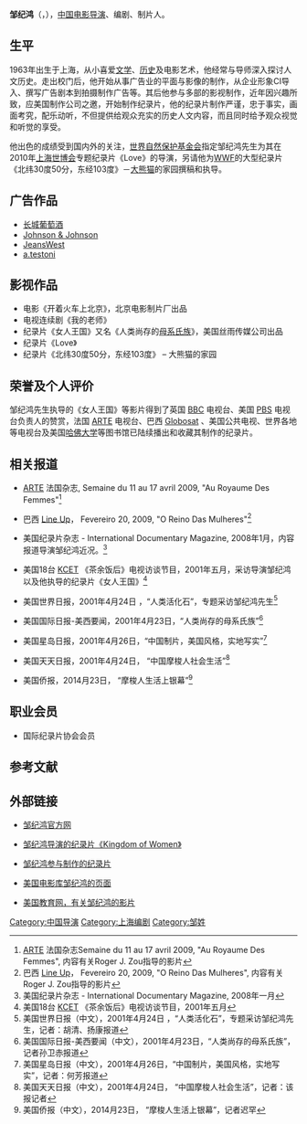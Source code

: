 {{改善来源|time=2010-04-12}}
{{藝人
|姓名 = 邹纪鸿
|類型 = 导演
|图片 =
|图片介绍 =
|英文名 = Roger J. Zou
|綽號 = 
|出生日期 = {{birth_date_and_age|1963|4|22}}
|出生地点 = [[中国|中国]][[上海|上海]]
|逝世日期 = 
|逝世地點 = 
|国籍 = 
|籍貫 = 
|配偶 = [[伍翔|伍翔]]（1962年至今）
|音樂類型 = 
|教育程度 = 
|職業 = [[导演|导演]]、[[编剧|编剧]]、[[制片人|制片人]]
|出道日期 = 
|活躍年代 = 
|imdb = 3446930
|awards = 
}}

'''邹纪鸿'''（'''{{lang|en|Rogre J. Zou}}'''，{{bd|1963年|4月22日}}），[[中国|中国]][[电影|电影]][[导演|导演]]、编剧、制片人。

==生平==
1963年出生于上海，从小喜爱[[文学|文学]]、[[历史|历史]]及电影艺术，他经常与导师深入探讨人文历史。走出校门后，他开始从事广告业的平面与影像的制作，从企业形象CI导入、撰写广告剧本到拍摄制作广告等。其后他参与多部的影视制作，近年因兴趣所致，应美国制作公司之邀，开始制作纪录片，他的纪录片制作严谨，忠于事实，画面考究，配乐动听，不但提供给观众充实的历史人文内容，而且同时给予观众视觉和听觉的享受。

他出色的成绩受到国内外的关注，[[世界自然保护基金会|世界自然保护基金会]]指定邹纪鸿先生为其在2010年[[上海世博会|上海世博会]]专题纪录片《Love》的导演，另请他为[[WWF|WWF]]的大型纪录片《北纬30度50分，东经103度》－[[大熊猫|大熊猫]]的家园撰稿和执导。

==广告作品==
*[[长城葡萄酒|长城葡萄酒]]
*[[Johnson_&_Johnson|Johnson & Johnson]]
*[[JeansWest|JeansWest]]
*[[a.testoni|a.testoni]]

==影视作品==
*电影《开着火车上北京》，北京电影制片厂出品
*电视连续剧《我的老师》
*纪录片《女人王国》又名《人类尚存的[[母系氏族|母系氏族]]》，美国丝雨传媒公司出品
*纪录片《Love》
*纪录片《北纬30度50分，东经103度》 – 大熊猫的家园

==荣誉及个人评价==
邹纪鸿先生执导的《女人王国》等影片得到了英国 [[BBC|BBC]] 电视台、美国 [[PBS|PBS]] 电视台负责人的赞赏，法国 [[ARTE|ARTE]] 电视台、巴西 [http://canaisglobosat.globo.com/ Globosat] {{Wayback|url=http://canaisglobosat.globo.com/ |date=20130531065417 }}、美国公共电视、世界各地等电视台及美国[[哈佛大学|哈佛大学]]等图书馆已陆续播出和收藏其制作的纪录片。

==相关报道==
*[[ARTE|ARTE]] 法国杂志{{fr}}, Semaine du 11 au 17 avril 2009, "Au Royaume Des Femmes"<ref>[[ARTE|ARTE]] 法国杂志{{fr}}Semaine du 11 au 17 avril 2009, "Au Royaume Des Femmes", 内容有关Roger J. Zou指导的影片</ref>

*巴西 [http://blog.lineup-br.com/2009/02/mulheres-de-todo-o-mundo-sao.html Line Up]{{pt}}， Fevereiro 20, 2009, "O Reino Das Mulheres"<ref>巴西 [http://blog.lineup-br.com/2009/02/mulheres-de-todo-o-mundo-sao.html Line Up]{{pt}}， Fevereiro 20, 2009, "O Reino Das Mulheres", 内容有关Roger J. Zou指导的影片</ref>

*美国纪录片杂志 - International Documentary Magazine{{en}}, 2008年1月，内容报道导演邹纪鸿近况。<ref>美国纪录片杂志 - International Documentary Magazine{{en}}, 2008年一月</ref>

*美国18台 [http://en.wikipedia.org/wiki/KCET KCET] {{Wayback|url=http://en.wikipedia.org/wiki/KCET |date=20100303005524 }} 《茶余饭后》电视访谈节目，2001年五月，采访导演邹纪鸿以及他执导的纪录片《女人王国》<ref>美国18台 [http://en.wikipedia.org/wiki/KCET KCET] {{Wayback|url=http://en.wikipedia.org/wiki/KCET |date=20100303005524 }}《茶余饭后》电视访谈节目，2001年五月</ref>

*美国世界日报，2001年4月24日 ，“人类活化石”，专题采访邹纪鸿先生<ref>美国世界日报（中文），2001年4月24日 ，“人类活化石”，专题采访邹纪鸿先生，记者：胡清、扬康报道</ref>

*美国国际日报-美西要闻，2001年4月23日，“人类尚存的母系氏族”<ref>美国国际日报-美西要闻（中文），2001年4月23日，“人类尚存的母系氏族”，记者孙卫赤报道</ref>

*美国星岛日报，2001年4月26日，“中国制片，美国风格，实地写实”<ref>美国星岛日报（中文），2001年4月26日，“中国制片，美国风格，实地写实”，记者：何芳报道</ref>

*美国天天日报，2001年4月24日， “中国摩梭人社会生活”<ref>美国天天日报（中文），2001年4月24日， “中国摩梭人社会生活”，记者：该报记者</ref>

*美国侨报，2014月23日， “摩梭人生活上银幕”<ref>美国侨报（中文），2014月23日， “摩梭人生活上银幕”，记者迟罕</ref>

==职业会员==
*国际纪录片协会会员

==参考文献==
{{reflist|2}}

==外部链接==
* {{en}}[http://www.rogerzou.com 邹纪鸿官方网] {{Wayback|url=http://www.rogerzou.com/ |date=20170913133135 }}
* {{en}}[http://www.kingdomofwomen.com 邹纪鸿导演的纪录片《Kingdom of Women》] {{Wayback|url=http://www.kingdomofwomen.com/ |date=20190812025100 }}
* {{en}}[http://www.silkrainmedia.com 邹纪鸿参与制作的纪录片] {{Wayback|url=http://www.silkrainmedia.com/ |date=20190910122956 }}
* {{en}}[http://www.imdb.com/name/nm3446930/ 美国电影库邹纪鸿的页面] {{Wayback|url=http://www.imdb.com/name/nm3446930/ |date=20160322035349 }}
* {{en}}[http://ffh.films.com/id/16118/Kingdom_of_Women_The_Matriarchal_Mosuo_of_China.htm 美国教育网，有关邹纪鸿的影片] {{Wayback|url=http://ffh.films.com/id/16118/Kingdom_of_Women_The_Matriarchal_Mosuo_of_China.htm |date=20101123230219 }}

{{Authority control}}
{{DEFAULTSORT:Z}}
[[Category:中国导演|Category:中国导演]]
[[Category:上海编剧|Category:上海编剧]]
[[Category:邹姓|Category:邹姓]]